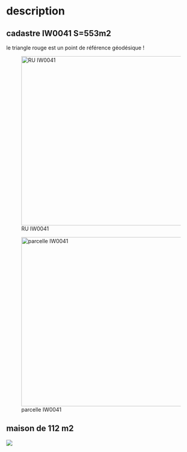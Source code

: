 # description

## cadastre IW0041 S=553m2

le triangle rouge est un point de référence géodésique !

![RU IW0041](images/RU_IW041_entete.png){width="450"}

![parcelle IW0041](images/IW_0041_11_eglantiers.png){width="450"}

## maison de 112 m2

![](images/plan-masse.png)

